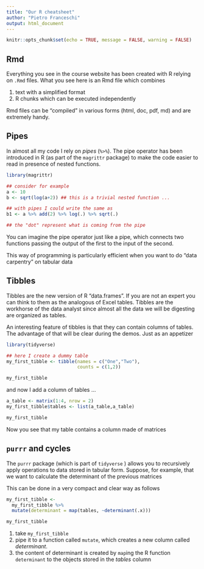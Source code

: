 ```yaml
---
title: "Our R cheatsheet"
author: "Pietro Franceschi"
output: html_document
---
```


```r
knitr::opts_chunk$set(echo = TRUE, message = FALSE, warning = FALSE)
```


## Rmd
Everything you see in the course website has been created with R relying on `.Rmd` files.
What you see here is an Rmd file which combines 

1. text with a simplified format
2. R chunks which can be executed independently

Rmd files can be "compiled" in various forms (html, doc, pdf, md) and are extremely handy.

## Pipes 
In almost all my code I rely on _pipes_ (`%>%`).
The pipe operator has been introduced in R (as part of the `magrittr` package) to make the code easier to read in presence of nested functions.

```r
library(magrittr)

## consider for example
a <- 10
b <- sqrt(log(a+2)) ## this is a trivial nested function ...

## with pipes I could write the same as 
b1 <- a %>% add(2) %>% log(.) %>% sqrt(.)

## the "dot" represent what is coming from the pipe

```

You can imagine the pipe operator just like a pipe, which connects two functions passing the output of the first to the input of the second.

This way of programming is particularly efficient when you want to do "data carpentry" on tabular data

## Tibbles 

Tibbles are the new version of R "data.frames". If you are not an expert you can think to them as the analogous of Excel tables. Tibbles are the workhorse of the data analyst since almost all the data we will be digesting are organized as tables.

An interesting feature of tibbles is that they can contain columns of tables. The advantage of that will be clear during the demos. Just as an appetizer

```r
library(tidyverse)

## here I create a dummy table
my_first_tibble <- tibble(names = c("One","Two"),
                          counts = c(1,2))

my_first_tibble

```

and now I add a column of tables ...

```r
a_table <- matrix(1:4, nrow = 2)
my_first_tibble$tables <- list(a_table,a_table)

my_first_tibble

```

Now you see that my table contains a column made of matrices

## `purrr` and cycles

The `purrr` package (which is part of `tidyverse` ) allows you to recursively apply operations to data stored in tabular form.
Suppose, for example, that we want to calculate the determinant of the previous matrices

This can be done in a very compact and clear way as follows

```r
my_first_tibble <- 
  my_first_tibble %>% 
  mutate(determinant = map(tables, ~determinant(.x)))

my_first_tibble
```

1. take `my_first_tibble`
2. pipe it to a function called `mutate`, which creates a new column called _determinant_.
3. the content of determinant is created by `map`ing the R function `determinant` to the objects stored in the _tables_ column













